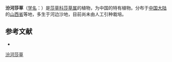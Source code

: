 {{Speciesbox
| name = 汾河莎草
| status = 
| status_system = 
| image =
| genus = Cyperus
| species = nanellus
| authority = Tang et Wang
}}

'''汾河莎草'''（[[学名|学名]]：{{lang|la|''Cyperus nanellus''}}）是[[莎草科|莎草科]][[莎草属|莎草属]]的植物，为中国的特有植物。分布于[[中国大陆|中国大陆]]的[[山西省|山西省]]等地，多生于河边沙地，目前尚未由人工引种栽培。

== 参考文献 ==
<div class="references-small">
* {{cite web| url =http://www.bioinfo.cn/db05/KmzwSpecies.php?action=view&id=6892| title =汾河莎草| work =《中国高等植物数据库全库》| publisher =中国科学院微生物研究所| author =昆明植物研究所| accessdate =2009-02-24| deadurl =yes| archiveurl =https://web.archive.org/web/20160305035122/http://www.bioinfo.cn/db05/KmzwSpecies.php?action=view&id=6892| archivedate =2016-03-05}}
</div>
{{Taxonbar|from=Q11137527}}

[[Category:莎草属|汾河莎草]]


{{植物小作品}}
